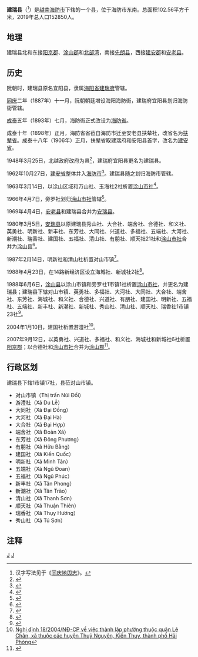 {{Infobox Settlement
|name                   = 建瑞县
|settlement_type        = 县
|official_name          = 
|other_name             = 
|native_name            = {{lang|vi|Huyện Kiến Thụy}}
|nickname               = 
|motto                  = 
|image_skyline          = Hội đua thuyền rồng Kiến Thụy.jpg
|imagesize              = 
|image_caption          = 
|image_flag             = 
|flag_size              = 
|image_seal             = 
|seal_size              = 
|image_shield           = 
|shield_size            = 
|image_blank_emblem     = 
|blank_emblem_size      = 
|image_map              = {{Infobox mapframe|frame-width=250|zoom=10}}
|mapsize                = 
|map_caption            = 
|image_map1             = 
|mapsize1               = 
|map_caption1           = 
|pushpin_map            = Vietnam
|pushpin_label_position = bottom
|pushpin_map_caption    = 
|pushpin_map1           = 
|pushpin_label_position1= 
|pushpin_map_caption1   = 
|subdivision_type       = 国家
|subdivision_name       = {{flag|Vietnam}}
|subdivision_type1      = [[越南行政区划|直辖市]]
|subdivision_name1      = [[海防市|海防市]]
|subdivision_type2      = 行政区划
|subdivision_name2      = 1市镇17社
|subdivision_type3      = 
|subdivision_name3      = 
|seat_type              = 县莅
|seat                   = {{link-vi|对山市镇|Núi Đối (thị trấn)}}
|government_type        = 
|leader_title           = 
|leader_name            = 
|leader_title1          = 
|leader_name1           = 
|established_title      = 
|established_date       = 
|area_magnitude         = 
|unit_pref              = 
|area_footnotes         = 
|area_total_km2         = 102.56
|area_land_km2          = 
|area_water_km2         = 
|area_water_percent     = 
|area_urban_km2         = 
|area_metro_km2         = 
|population_as_of       = 2018年
|population_footnotes   = 
|population_note        = 
|population_total       = 152850
|population_density_km2 = auto
|population_metro             = 
|population_density_metro_km2 = 
|population_urban             = 
|population_density_urban_km2 = 
|timezone               = [[越南标准时间|越南标准时间]]
|utc_offset             = +7
|elevation_footnotes    = 
|elevation_m            = 
|coor_type              = 
|coordinates            = 
|postal_code_type       = 
|postal_code            = 
|area_code              = 
|website                = [http://kienthuy.haiphong.gov.vn 建瑞县电子信息门户网站]
|footnotes              = 
}}
'''建瑞县'''（{{vie|v='''Huyện Kiến Thụy'''|hn=縣建瑞}}<ref>汉字写法见于《[[同庆地舆志|同庆地舆志]]》。</ref>）是[[越南|越南]][[海防市|海防市]]下辖的一个县，位于海防市东南。总面积102.56平方千米，2019年总人口152850人。

==地理==
建瑞县北和东接[[阳京郡|阳京郡]]、[[涂山郡|涂山郡]]和[[北部湾|北部湾]]，南接[[先朗县|先朗县]]，西接[[建安郡_(越南)|建安郡]]和[[安老县_(海防市)|安老县]]。

==历史==
阮朝时，建瑞县原名宜阳县，隶属[[海阳省|海阳省]][[建瑞府|建瑞府]]管辖。

[[同庆_(阮朝)|同庆]]二年（1887年）十一月，阮朝朝廷增设海阳海防衙，建瑞府宜阳县划归海防衙管辖。

[[成泰|成泰]]五年（1893年）七月，海防衙正式改设为[[海防省|海防省]]。

成泰十年（1898年）正月，海防省省莅自海防市迁至安老县扶辇社，改省名为[[扶辇省|扶辇省]]。成泰十八年（1906年）正月，扶辇省取建瑞府和安阳县首字，改名为[[建安省|建安省]]。

1948年3月25日，北越政府改府为县<ref>{{Cite web |url=https://thuvienphapluat.vn/van-ban/Bo-may-hanh-chinh/Sac-lenh-148-SL-bai-bo-danh-tu-phu-chau-quan/36317/noi-dung.aspx |title=Sắc lệnh số 148/SL về việc bãi bỏ danh từ phủ, châu, quận do Chủ tịch Chính phủ Việt nam dân chủ cộng hoà ban hành |access-date=2020-04-11 |archive-date=2020-05-18 |archive-url=https://web.archive.org/web/20200518212625/https://thuvienphapluat.vn/van-ban/Bo-may-hanh-chinh/Sac-lenh-148-SL-bai-bo-danh-tu-phu-chau-quan/36317/noi-dung.aspx |dead-url=no }}</ref>，建瑞府宜阳县更名为建瑞县。

1962年10月27日，[[建安省|建安省]]整体并入[[海防市|海防市]]<ref>{{Cite web |url=https://thuvienphapluat.vn/van-ban/Bo-may-hanh-chinh/Nghi-Quyet-hop-nhat-thanh-pho-Hai-Phong-va-tinh-Kien-An-hop-nhat-tinh-Bac-Ninh-va-tinh-Bac-Giang/42695/noi-dung.aspx |title=Nghị Quyết về việc hợp nhất thành phố Hải Phòng và tỉnh Kiến An, hợp nhất tỉnh Bắc Ninh và tỉnh Bắc Giang do Quốc hội ban hành |access-date=2020-04-11 |archive-date=2020-04-12 |archive-url=https://web.archive.org/web/20200412121248/https://thuvienphapluat.vn/van-ban/Bo-may-hanh-chinh/Nghi-Quyet-hop-nhat-thanh-pho-Hai-Phong-va-tinh-Kien-An-hop-nhat-tinh-Bac-Ninh-va-tinh-Bac-Giang/42695/noi-dung.aspx |dead-url=no }}</ref>。建瑞县随之划归海防市管辖。

1963年3月14日，以涂山区域和万山社、玉海社2社析置[[涂山市社|涂山市社]]<ref>{{Cite web |url=https://thuvienphapluat.vn/van-ban/Bo-may-hanh-chinh/Quyet-dinh-27-CP-thanh-lap-xa-Do-Son-thanh-pho-Hai-Phong/19000/noi-dung.aspx |title=Quyết định 27-CP năm 1963 về việc thành lập xã Đồ Sơn thuộc thành phố Hải Phòng do Hội đồng Chính phủ ban hành |access-date=2020-04-11 |archive-date=2021-06-12 |archive-url=https://web.archive.org/web/20210612040819/https://thuvienphapluat.vn/van-ban/Bo-may-hanh-chinh/Quyet-dinh-27-CP-thanh-lap-xa-Do-Son-thanh-pho-Hai-Phong/19000/noi-dung.aspx |dead-url=no }}</ref>。

1966年4月7日，旁罗社划归[[涂山市社|涂山市社]]管辖<ref>{{Cite web |url=https://thuvienphapluat.vn/van-ban/Bo-may-hanh-chinh/Quyet-dinh-67-CP-chia-huyen-Ha-Quang-Cao-Bang-thanh-2-huyen-hop-nhat-2-huyen-An-Duong-Hai-An-thanh-pho-Hai-Phong-dat-xa-Bang-La-thuoc-thi-xa-Do-son-18108.aspx |title=Quyết định 67-CP năm 1966 về việc chia huyện Hà Quảng thuộc tỉnh Cao Bằng thành hai huyện; hợp nhất hai huyện An Dương và Hải An thuộc thành phố Hải Phòng; đặt xã Bằng La trực thuộc thị xã Đồ Sơn do Hội đồng Chính phủ ban hành |access-date=2020-04-12 |archive-date=2020-04-12 |archive-url=https://web.archive.org/web/20200412121258/https://thuvienphapluat.vn/van-ban/Bo-may-hanh-chinh/Quyet-dinh-67-CP-chia-huyen-Ha-Quang-Cao-Bang-thanh-2-huyen-hop-nhat-2-huyen-An-Duong-Hai-An-thanh-pho-Hai-Phong-dat-xa-Bang-La-thuoc-thi-xa-Do-son-18108.aspx |dead-url=no }}</ref>。

1969年4月4日，[[安老县_(海防市)|安老县]]和建瑞县合并为[[安瑞县|安瑞县]]。

1980年3月5日，[[安瑞县|安瑞县]]以原建瑞县秀山社、大合社、端舍社、合德社、和义社、英勇社、明新社、新丰社、东芳社、大同社、兴道社、多福社、五端社、大河社、新潮社、瑞香社、建国社、五福社、清山社、有朋社、顺天社21社和[[涂山市社|涂山市社]]合并为[[涂山县|涂山县]]<ref>{{Cite web |url=https://thuvienphapluat.vn/van-ban/Bo-may-hanh-chinh/Quyet-dinh-72-CP-dieu-chinh-dia-gioi-Huyen-An-Thuy-thanh-lap-huyen-Do-Son-huyen-Kien-An-thuoc-thanh-pho-Hai-Phong-44151.aspx |title=Quyết định 72-CP năm 1980 điều chỉnh địa giới Huyện An Thuỵ, thành lập huyện Đồ Sơn và huyện Kiến An thuộc thành phố Hải Phòng do Hội đồng Chính phủ ban hành |access-date=2020-04-11 |archive-date=2021-02-08 |archive-url=https://web.archive.org/web/20210208005622/https://thuvienphapluat.vn/van-ban/Bo-may-hanh-chinh/Quyet-dinh-72-CP-dieu-chinh-dia-gioi-Huyen-An-Thuy-thanh-lap-huyen-Do-Son-huyen-Kien-An-thuoc-thanh-pho-Hai-Phong-44151.aspx |dead-url=no }}</ref>。

1987年2月14日，明新社和清山社析置对山市镇<ref>{{Cite web |url=https://thuvienphapluat.vn/van-ban/Bo-may-hanh-chinh/Quyet-dinh-33C-HDBT-phan-vach-dia-gioi-hanh-chinh-mot-so-xa-thi-tran-cua-huyen-An-Hai-Do-Son-Tien-Lang-thanh-pho-Hai-Phong-37290.aspx |title=Quyết định 33C-HĐBT năm 1987 về việc phân vạch địa giới hành chính một số xã, thị trấn của các huyện An Hải, Đồ Sơn và Tiên Lãng thuộc thành phố Hải Phòng do Hội đồng Bộ trưởng ban hành |access-date=2020-04-11 |archive-date=2020-04-10 |archive-url=https://web.archive.org/web/20200410201911/https://thuvienphapluat.vn/van-ban/Bo-may-hanh-chinh/Quyet-dinh-33C-HDBT-phan-vach-dia-gioi-hanh-chinh-mot-so-xa-thi-tran-cua-huyen-An-Hai-Do-Son-Tien-Lang-thanh-pho-Hai-Phong-37290.aspx |dead-url=no }}</ref>。

1988年4月23日，在14路新经济区设立海城社、新城社2社<ref>{{Cite web |url=https://thuvienphapluat.vn/van-ban/Bo-may-hanh-chinh/Quyet-dinh-70-HDBT-phan-vach-dia-gioi-hanh-chinh-mot-so-xa-thi-tran-cua-huyen-Cat-Hai-Do-Son-Hai-Phong/37544/noi-dung.aspx |title=Quyết định 70-HĐBT năm 1988 về việc phân vạch địa giới hành chính một số xã, thị trấn của huyện Cát Hải và huyện Đồ Sơn thuộc thành phố Hải Phòng do Hội đồng Bộ trưởng ban hành |access-date=2020-04-11 |archive-date=2020-08-08 |archive-url=https://web.archive.org/web/20200808064540/https://thuvienphapluat.vn/van-ban/Bo-may-hanh-chinh/Quyet-dinh-70-HDBT-phan-vach-dia-gioi-hanh-chinh-mot-so-xa-thi-tran-cua-huyen-Cat-Hai-Do-Son-Hai-Phong/37544/noi-dung.aspx |dead-url=no }}</ref>。

1988年6月6日，[[涂山县|涂山县]]以涂山市镇和旁罗社1市镇1社析置[[涂山市社|涂山市社]]，并更名为建瑞县；建瑞县下辖对山市镇、英勇社、多福社、大河社、大同社、大合社、端舍社、东芳社、海城社、和义社、合德社、兴道社、有朋社、建国社、明新社、五福社、五端社、新丰社、新潮社、新城社、秀山社、清山社、顺天社、瑞香社1市镇23社<ref>{{Cite web |url=https://thuvienphapluat.vn/van-ban/Bo-may-hanh-chinh/Quyet-dinh-100-HDBT-phan-vach-dia-gioi-hanh-chinh-cac-huyen-Do-son-va-Kien-an-thanh-pho-Hai-phong/37571/noi-dung.aspx |title=Quyết định 100-HĐBT năm 1988 về việc phân vạch địa giới hành chính các huyện Đồ sơn và Kiến an thuộc thành phố Hải phòng do Hội đồng Bộ trưởng ban hành |access-date=2020-04-11 |archive-date=2021-02-08 |archive-url=https://web.archive.org/web/20210208005633/https://thuvienphapluat.vn/van-ban/Bo-may-hanh-chinh/Quyet-dinh-100-HDBT-phan-vach-dia-gioi-hanh-chinh-cac-huyen-Do-son-va-Kien-an-thanh-pho-Hai-phong/37571/noi-dung.aspx |dead-url=no }}</ref>。

2004年1月10日，建国社析置游澧社<ref>[https://thuvienphapluat.vn/van-ban/Bo-may-hanh-chinh/Nghi-dinh-18-2004-ND-CP-thanh-lap-phuong-thuoc-quan-Le-Chan-xa-thuoc-huyen-Thuy-Nguyen-Kien-Thuy-Thanh-pho-Hai-Phong-52431.aspx Nghị định 18/2004/NĐ-CP về việc thành lập phường thuộc quận Lê Chân, xã thuộc các huyện Thuỷ Nguyên, Kiến Thuỵ, thành phố Hải Phòng]</ref>。

2007年9月12日，以英勇社、兴道社、多福社、和义社、海城社和新城社6社析置[[阳京郡|阳京郡]]；以合德社和[[涂山市社|涂山市社]]合并为[[涂山郡|涂山郡]]<ref>{{Cite web |url=https://thuvienphapluat.vn/van-ban/Bo-may-hanh-chinh/Nghi-dinh-145-2007-ND-CP-dieu-chinh-dia-gioi-hanh-chinh-huyen-Kien-Thuy-thanh-lap-quan-Duong-Kinh-Do-Son-quan-Duong-Kinh-Do-Son-thanh-pho-Hai-Phong-55320.aspx |title=Nghị định 145/2007/NĐ-CP về việc điều chỉnh địa giới hành chính huyện Kiến Thụy để thành lập quận Dương Kinh; thành lập quận Đồ Sơn; thành lập phường thuộc các quận Dương Kinh, Đồ Sơn, thành phố Hải Phòng |access-date=2020-02-10 |archive-date=2020-02-03 |archive-url=https://web.archive.org/web/20200203162846/https://thuvienphapluat.vn/van-ban/bo-may-hanh-chinh/Nghi-dinh-145-2007-ND-CP-dieu-chinh-dia-gioi-hanh-chinh-huyen-Kien-Thuy-thanh-lap-quan-Duong-Kinh-Do-Son-quan-Duong-Kinh-Do-Son-thanh-pho-Hai-Phong-55320.aspx |dead-url=no }}</ref>。

==行政区划==
建瑞县下辖1市镇17社，县莅对山市镇。
*对山市镇（Thị trấn Núi Đối）
*游澧社（Xã Du Lễ）
*大同社（Xã Đại Đồng）
*大河社（Xã Đại Hà）
*大合社（Xã Đại Hợp）
*端舍社（Xã Đoàn Xá）
*东芳社（Xã Đông Phương）
*有朋社（Xã Hữu Bằng）
*建国社（Xã Kiến Quốc）
*明新社（Xã Minh Tân）
*五端社（Xã Ngũ Đoan）
*五福社（Xã Ngũ Phúc）
*新丰社（Xã Tân Phong）
*新潮社（Xã Tân Trào）
*清山社（Xã Thanh Sơn）
*顺天社（Xã Thuận Thiên）
*瑞香社（Xã Thụy Hương）
*秀山社（Xã Tú Sơn）

==注释==
{{reflist|2}}
{{海防市行政区划}}
{{越南红河三角洲之县市镇区域划分}}

[[Category:海防市|J]]
[[Category:越南县份|J]]